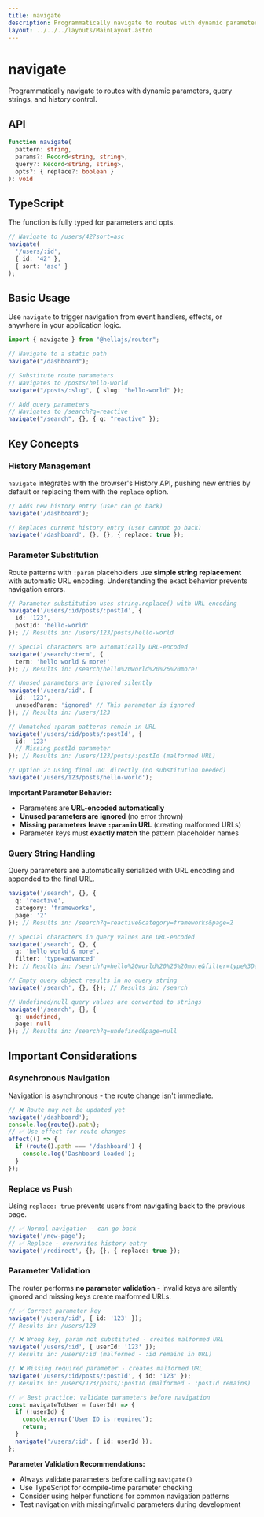 ```yaml
---
title: navigate
description: Programmatically navigate to routes with dynamic parameters, query strings, and history control.
layout: ../../../layouts/MainLayout.astro
---
```


# navigate

Programmatically navigate to routes with dynamic parameters, query strings, and history control.

## API

```typescript
function navigate(
  pattern: string,
  params?: Record<string, string>,
  query?: Record<string, string>,
  opts?: { replace?: boolean }
): void
```

## TypeScript

The function is fully typed for parameters and opts.

```typescript
// Navigate to /users/42?sort=asc
navigate(
  '/users/:id', 
  { id: '42' }, 
  { sort: 'asc' }
);
```

## Basic Usage

Use `navigate` to trigger navigation from event handlers, effects, or anywhere in your application logic.

```typescript
import { navigate } from "@hellajs/router";

// Navigate to a static path
navigate("/dashboard");

// Substitute route parameters
// Navigates to /posts/hello-world
navigate("/posts/:slug", { slug: "hello-world" });

// Add query parameters
// Navigates to /search?q=reactive
navigate("/search", {}, { q: "reactive" });
```

## Key Concepts

### History Management

`navigate` integrates with the browser's History API, pushing new entries by default or replacing them with the `replace` option.

```typescript
// Adds new history entry (user can go back)
navigate('/dashboard');

// Replaces current history entry (user cannot go back)
navigate('/dashboard', {}, {}, { replace: true });
```

### Parameter Substitution

Route patterns with `:param` placeholders use **simple string replacement** with automatic URL encoding. Understanding the exact behavior prevents navigation errors.

```typescript
// Parameter substitution uses string.replace() with URL encoding
navigate('/users/:id/posts/:postId', {
  id: '123',
  postId: 'hello-world'
}); // Results in: /users/123/posts/hello-world

// Special characters are automatically URL-encoded
navigate('/search/:term', {
  term: 'hello world & more!'
}); // Results in: /search/hello%20world%20%26%20more!

// Unused parameters are ignored silently
navigate('/users/:id', {
  id: '123',
  unusedParam: 'ignored' // This parameter is ignored
}); // Results in: /users/123

// Unmatched :param patterns remain in URL
navigate('/users/:id/posts/:postId', {
  id: '123'
  // Missing postId parameter
}); // Results in: /users/123/posts/:postId (malformed URL)

// Option 2: Using final URL directly (no substitution needed)
navigate('/users/123/posts/hello-world');
```

**Important Parameter Behavior:**
- Parameters are **URL-encoded automatically**
- **Unused parameters are ignored** (no error thrown)
- **Missing parameters leave `:param` in URL** (creating malformed URLs)
- Parameter keys must **exactly match** the pattern placeholder names

### Query String Handling

Query parameters are automatically serialized with URL encoding and appended to the final URL.

```typescript
navigate('/search', {}, { 
  q: 'reactive', 
  category: 'frameworks',
  page: '2' 
}); // Results in: /search?q=reactive&category=frameworks&page=2

// Special characters in query values are URL-encoded
navigate('/search', {}, {
  q: 'hello world & more',
  filter: 'type=advanced'
}); // Results in: /search?q=hello%20world%20%26%20more&filter=type%3Dadvanced

// Empty query object results in no query string
navigate('/search', {}, {}); // Results in: /search

// Undefined/null query values are converted to strings
navigate('/search', {}, {
  q: undefined,
  page: null
}); // Results in: /search?q=undefined&page=null
```

## Important Considerations

### Asynchronous Navigation

Navigation is asynchronous - the route change isn't immediate.

```typescript
// ❌ Route may not be updated yet
navigate('/dashboard');
console.log(route().path);
// ✅ Use effect for route changes
effect(() => {
  if (route().path === '/dashboard') {
    console.log('Dashboard loaded');
  }
});
```

### Replace vs Push

Using `replace: true` prevents users from navigating back to the previous page.

```typescript
// ✅ Normal navigation - can go back
navigate('/new-page');
// ✅ Replace - overwrites history entry
navigate('/redirect', {}, {}, { replace: true });
```

### Parameter Validation

The router performs **no parameter validation** - invalid keys are silently ignored and missing keys create malformed URLs.

```typescript
// ✅ Correct parameter key
navigate('/users/:id', { id: '123' });
// Results in: /users/123

// ❌ Wrong key, param not substituted - creates malformed URL
navigate('/users/:id', { userId: '123' });
// Results in: /users/:id (malformed - :id remains in URL)

// ❌ Missing required parameter - creates malformed URL  
navigate('/users/:id/posts/:postId', { id: '123' });
// Results in: /users/123/posts/:postId (malformed - :postId remains)

// ✅ Best practice: validate parameters before navigation
const navigateToUser = (userId) => {
  if (!userId) {
    console.error('User ID is required');
    return;
  }
  navigate('/users/:id', { id: userId });
};
```

**Parameter Validation Recommendations:**
- Always validate parameters before calling `navigate()`
- Use TypeScript for compile-time parameter checking
- Consider using helper functions for common navigation patterns
- Test navigation with missing/invalid parameters during development

